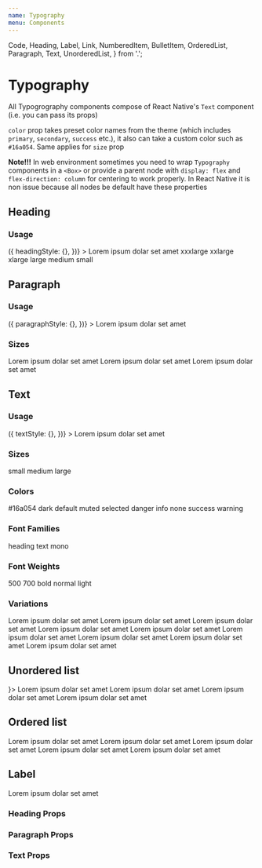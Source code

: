 ```yaml
---
name: Typography
menu: Components
---
```


  Code,
  Heading,
  Label,
  Link,
  NumberedItem,
  BulletItem,
  OrderedList,
  Paragraph,
  Text,
  UnorderedList,
} from '.';

# Typography

All Typogrography components compose of React Native's `Text` component (i.e. you can pass its props)

`color` prop takes preset color names from the theme (which includes `primary`, `secondary`, `success` etc.), it also can take a custom color such as `#16a054`. Same applies for `size` prop

**Note!!!** In web environment sometimes you need to wrap `Typography` components in a `<Box>` or provide a parent node with `display: flex` and `flex-direction: column` for centering to work properly. In React Native it is non issue because all nodes be default have these properties

## Heading

### Usage

<Playground>
  <Box>
    <Heading
      accessibilityLevel={3} // 1-6
      align="center"
      size="xxlarge" // small - xxxlarge or number
      color="primary"
      getStyles={(props, theme) => ({
        headingStyle: {},
      })}
    >
      Lorem ipsum dolar set amet
    </Heading>
  </Box>
</Playground>

<Playground>
  <Box flexDirection="column">
    <Heading size="xxxlarge">xxxlarge</Heading>
    <Heading size="xxlarge">xxlarge</Heading>
    <Heading size="xlarge">xlarge</Heading>
    <Heading size="large">large</Heading>
    <Heading size="medium">medium</Heading>
    <Heading size="small">small</Heading>
  </Box>
</Playground>

## Paragraph

### Usage

<Playground>
  <Box>
    <Paragraph
      color="primary"
      align="left"
      size="large" // small - large or number
      fontFamily="text"
      weight="normal"
      getStyles={(props, theme) => ({
        paragraphStyle: {},
      })}
    >
      Lorem ipsum dolar set amet
    </Paragraph>
  </Box>
</Playground>

### Sizes

<Playground>
  <Box flexDirection="column">
    <Paragraph size="small">Lorem ipsum dolar set amet</Paragraph>
    <Paragraph size="medium">Lorem ipsum dolar set amet</Paragraph>
    <Paragraph size="large">Lorem ipsum dolar set amet</Paragraph>
  </Box>
</Playground>

## Text

### Usage

<Playground>
  <Box>
    <Text
      color="primary"
      align="left"
      size="large" // small - large or number
      fontFamily="text"
      weight="normal"
      isBold
      isItalic
      isInline
      transform="uppercase"
      getStyles={(props, theme) => ({
        textStyle: {},
      })}
    >
      Lorem ipsum dolar set amet
    </Text>
  </Box>
</Playground>

### Sizes

<Playground>
  <Box flexDirection="column">
    <Text size="small">small</Text>
    <Text size="medium">medium</Text>
    <Text size="large">large</Text>
  </Box>
</Playground>

### Colors

<Playground>
  <Box flexDirection="column">
    <Text color="#16a054">#16a054</Text>
    <Text color="dark">dark</Text>
    <Text color="default">default</Text>
    <Text color="muted">muted</Text>
    <Text color="selected">selected</Text>
    <Text color="danger">danger</Text>
    <Text color="info">info</Text>
    <Text color="none">none</Text>
    <Text color="success">success</Text>
    <Text color="warning">warning</Text>
  </Box>
</Playground>

### Font Families

<Playground>
  <Box flexDirection="column">
    <Text fontFamily="heading">heading</Text>
    <Text fontFamily="text">text</Text>
    <Text fontFamily="mono">mono</Text>
  </Box>
</Playground>

### Font Weights

<Playground>
  <Box flexDirection="column">
    <Text weight="500">500</Text>
    <Text weight="700">700</Text>
    <Text weight="bold">bold</Text>
    <Text weight="normal">normal</Text>
    <Text weight="light">light</Text>
  </Box>
</Playground>

### Variations

<Playground>
  <Box flexDirection="column">
    <Text isBold>Lorem ipsum dolar set amet</Text>
    <Text isItalic>Lorem ipsum dolar set amet</Text>
    <Text isItalic isBold>
      Lorem ipsum dolar set amet
    </Text>
    <Text align="left">Lorem ipsum dolar set amet</Text>
    <Text align="center">Lorem ipsum dolar set amet</Text>
    <Text align="right">Lorem ipsum dolar set amet</Text>
    <Text transform="uppercase">Lorem ipsum dolar set amet</Text>
    <Text transform="lowercase">Lorem ipsum dolar set amet</Text>
    <Text transform="capitalize">Lorem ipsum dolar set amet</Text>
  </Box>
</Playground>

## Unordered list

<Playground>
  <UnorderedList icon={<Icon name="check" />}>
    <BulletItem>Lorem ipsum dolar set amet</BulletItem>
    <BulletItem>Lorem ipsum dolar set amet</BulletItem>
    <BulletItem>Lorem ipsum dolar set amet</BulletItem>
    <BulletItem>Lorem ipsum dolar set amet</BulletItem>
  </UnorderedList>
</Playground>

## Ordered list

<Playground>
  <OrderedList>
    <NumberedItem>Lorem ipsum dolar set amet</NumberedItem>
    <NumberedItem>Lorem ipsum dolar set amet</NumberedItem>
    <NumberedItem>Lorem ipsum dolar set amet</NumberedItem>
    <NumberedItem>Lorem ipsum dolar set amet</NumberedItem>
    <NumberedItem>Lorem ipsum dolar set amet</NumberedItem>
  </OrderedList>
</Playground>

## Label

<Playground>
  <Box flexDirection="column">
    <Label>Lorem ipsum dolar set amet</Label>
  </Box>
</Playground>

### Heading Props

<PropsTable of={Heading} />

### Paragraph Props

<PropsTable of={Paragraph} />

### Text Props

<PropsTable of={Text} />
